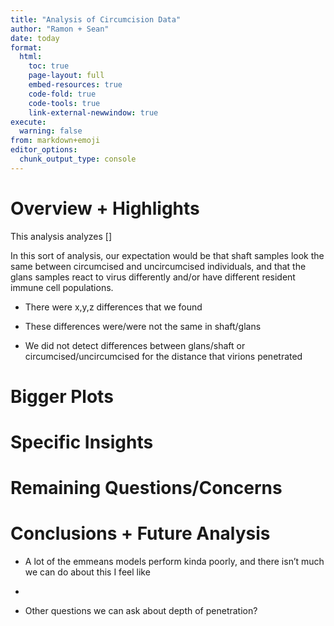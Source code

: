 ```yaml
---
title: "Analysis of Circumcision Data"
author: "Ramon + Sean"
date: today
format:
  html:
    toc: true
    page-layout: full
    embed-resources: true
    code-fold: true
    code-tools: true
    link-external-newwindow: true
execute:
  warning: false
from: markdown+emoji 
editor_options: 
  chunk_output_type: console
---
```



# Overview + Highlights

This analysis analyzes []

In this sort of analysis, our expectation would be that shaft samples look the same between circumcised and uncircumcised individuals, and that the glans samples react to virus differently and/or have different resident immune cell populations.

- There were x,y,z differences that we found

- These differences were/were not the same in shaft/glans

- We did not detect differences between glans/shaft or circumcised/uncircumcised for the distance that virions penetrated


# Bigger Plots


# Specific Insights



# Remaining Questions/Concerns


# Conclusions + Future Analysis
- A lot of the emmeans models perform kinda poorly, and there isn't much we can do about this I feel like

- 

- Other questions we can ask about depth of penetration?

